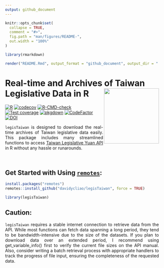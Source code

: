 ```yaml
---
output: github_document
---
```


<!-- README.md is generated from README.Rmd. Please edit that file -->

```r
knitr::opts_chunk$set(
  collapse = TRUE,
  comment = "#>",
  fig.path = "man/figures/README-",
  out.width = "100%"
)

```


```r
library(rmarkdown)

render("README.Rmd", output_format = "github_document", output_dir = "..")

```

# Real-time and Archives of Taiwan Legislative Data in R <img src="../man/figures/logo.png" align="right" width="180"/>

<!-- badges: start -->
[![R](https://github.com/davidycliao/legisTaiwan/actions/workflows/r.yml/badge.svg)](https://github.com/davidycliao/legisTaiwan/actions/workflows/r.yml) [![codecov](https://codecov.io/gh/davidycliao/legisTaiwan/branch/master/graph/badge.svg?token=HVVTCOE90D)](https://codecov.io/gh/davidycliao/legisTaiwan)
[![R-CMD-check](https://github.com/davidycliao/legisTaiwan/actions/workflows/R-CMD-check.yaml/badge.svg)](https://github.com/davidycliao/legisTaiwan/actions/workflows/R-CMD-check.yaml)
[![Test coverage](https://github.com/davidycliao/legisTaiwan/actions/workflows/test-coverage.yaml/badge.svg)](https://github.com/davidycliao/legisTaiwan/actions/workflows/test-coverage.yaml)
[![pkgdown](https://github.com/davidycliao/legisTaiwan/actions/workflows/pkgdown.yaml/badge.svg)](https://github.com/davidycliao/legisTaiwan/actions/workflows/pkgdown.yaml)
[![CodeFactor](https://www.codefactor.io/repository/github/davidycliao/legistaiwan/badge)](https://www.codefactor.io/repository/github/davidycliao/legistaiwan)
[![DOI](https://zenodo.org/badge/DOI/10.5281/zenodo.7633962.svg)](https://doi.org/10.5281/zenodo.7633962)
<!-- badges: end -->

<div style="text-align: justify">

`legisTaiwan` is designed to download the real-time archives of Taiwan legislative data easily. This package includes many streamlined functions to access [Taiwan Legislative Yuan API](https://data.ly.gov.tw/index.action) in R without any hassle or runarounds.
  
</div>

<br> 


## Get Started with Using [`remotes`](https://github.com/r-lib/remotes):

```r
install.packages("remotes")
remotes::install_github("davidycliao/legisTaiwan", force = TRUE)
```

```r
library(legisTaiwan)
```


## Caution:
<div style="text-align: justify">


`legisTaiwan` requires a stable internet connection to retrieve data from the API. While most functions can fetch data spanning a long period, they tend to be bandwidth-intensive due to the size of the datasets. If you plan to download data over an extended period, I recommend using get_variable_info() first to verify the current file sizes on the API manual. Also, consider writing a batch retrieval process with appropriate handlers to track the progress of file input, ensuring the completeness of the requested data.

</div>


